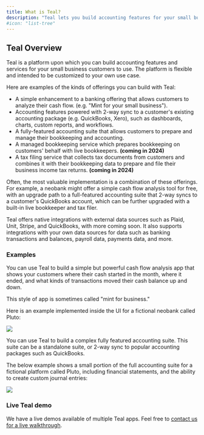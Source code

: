 ```yaml
---
title: What is Teal?
description: "Teal lets you build accounting features for your small business customers to use."
#icon: "list-tree"
---
```


<Snippet file="needs_review.mdx" />

## Teal Overview

Teal is a platform upon which you can build accounting features and services for your small business customers to use. The platform is flexible 
and intended to be customized to your own use case.

Here are examples of the kinds of offerings you can build with Teal:

- A simple enhancement to a banking offering that allows customers to analyze their cash flow. (e.g. "Mint for your small business").
- Accounting features powered with 2-way sync to a customer's existing accounting package (e.g. QuickBooks, Xero), such as 
dashboards, charts, custom reports, and workflows.
- A fully-featured accounting suite that allows customers to prepare and manage their bookkeeping and accounting.
- A managed bookkeeping service which prepares bookkeeping on customers' behalf with live bookkeepers. **(coming in 2024)**
- A tax filing service that collects tax documents from customers and combines it with their bookkeeping data to 
prepare and file their business income tax returns. **(coming in 2024)**

Often, the most valuable implementation is a combination of these offerings. For example, a neobank might offer a simple cash flow 
analysis tool for free, with an upgrade path to a full-featured accounting suite that 2-way syncs to a customer's QuickBooks account, 
which can be further upgraded with a built-in live bookkeeper and tax filer.

Teal offers native integrations with external data sources such as Plaid, Unit, Stripe, and QuickBooks, with more coming soon. 
It also supports integrations with your own data sources for data such as banking transactions and balances, payroll data, payments data, and more.

### Examples

<AccordionGroup>
  <Accordion title="Cash flow analysis app">

You can use Teal to build a simple but powerful cash flow analysis app that shows your customers where their cash started in the 
month, where it ended, and what kinds of transactions moved their cash balance up and down.

This style of app is sometimes called "mint for business."

Here is an example implemented inside the UI for a fictional neobank called Pluto:

<Frame>
  <img src="/images/pluto-t1.png" />
</Frame>

  </Accordion>

<Accordion title="Full accounting suite">

You can use Teal to build a complex fully featured accounting suite. This suite can be a standalone suite, or 2-way sync to popular accounting 
packages such as QuickBooks.

The below example shows a small portion of the full accounting suite for a fictional platform called Pluto, including financial statements, 
and the ability to create custom journal entries:

<Frame>
  <img src="/images/pluto-t2.png" />
</Frame>

</Accordion>
</AccordionGroup>

### Live Teal demo

We have a live demos available of multiple Teal apps. Feel free to [contact us for a live walkthrough](https://teal.dev/contact).
